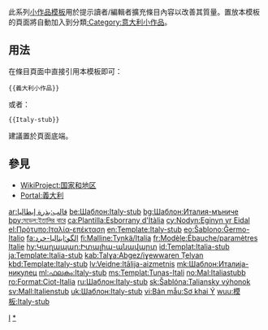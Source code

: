 <includeonly></includeonly><noinclude>{{template doc page viewed directly}}</noinclude>
<!-- 在本行下編輯模板說明 -->
此系列[[:Category:小作品模板|小作品模板]]用於提示讀者/編輯者擴充條目內容以改善其質量。置放本模板的頁面將自動加入到分類[[:Category:意大利小作品]]。
== 用法 ==
在條目頁面中直接引用本模板即可：
<pre>{{義大利小作品}}
</pre>
或者：
<pre>{{Italy-stub}}
</pre>
建議置於頁面底端。
== 參見 ==
* [[WikiProject:国家和地区]]
* [[Portal:義大利]]
<includeonly>
<!-- 本行下加入模板的分類 -->
[[Category:歐洲小作品模板|I]]
[[Category:意大利小作品|*]]
<!-- 本行下加入模板的跨語言鏈接 -->
[[ar:قالب:بذرة إيطاليا]]
[[be:Шаблон:Italy-stub]]
[[bg:Шаблон:Италия-мъниче]]
[[bpy:মডেল:ইতালির বারে]]
[[ca:Plantilla:Esborrany d'Itàlia]]
[[cy:Nodyn:Eginyn yr Eidal]]
[[el:Πρότυπο:Ιταλία-επέκταση]]
[[en:Template:Italy-stub]]
[[eo:Ŝablono:Ĝermo-Italio]]
[[fa:الگو:ایتالیا-خرد]]
[[fi:Malline:Tynkä/Italia]]
[[fr:Modèle:Ébauche/paramètres Italie]]
[[hy:Կաղապար:Իտալիա-անավարտ]]
[[id:Templat:Italia-stub]]
[[ja:Template:Italia-stub]]
[[kab:Talɣa:Abgez/iɣewwaren Ṭelyan]]
[[kbd:Template:Italy-stub]]
[[lv:Veidne:Itālija-aizmetnis]]
[[mk:Шаблон:Италија-никулец]]
[[ml:ഫലകം:Italy-stub]]
[[ms:Templat:Tunas-Itali]]
[[no:Mal:Italiastubb]]
[[ro:Format:Ciot-Italia]]
[[ru:Шаблон:Italy-stub]]
[[sk:Šablóna:Taliansky výhonok]]
[[sv:Mall:Italienstub]]
[[uk:Шаблон:Italy-stub]]
[[vi:Bản mẫu:Sơ khai Ý]]
[[wuu:模板:Italy-stub]]
</includeonly>